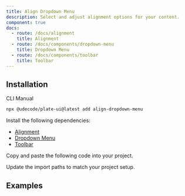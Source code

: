 ```yaml
---
title: Align Dropdown Menu
description: Select and adjust alignment options for your content.
component: true
docs:
  - route: /docs/alignment
    title: Alignment
  - route: /docs/components/dropdown-menu
    title: Dropdown Menu
  - route: /docs/components/toolbar
    title: Toolbar
---
```


## Installation

<Tabs defaultValue="cli">

<TabsList>
  <TabsTrigger value="cli">CLI</TabsTrigger>
  <TabsTrigger value="manual">Manual</TabsTrigger>
</TabsList>

<TabsContent value="cli">

```bash
npx @udecode/plate-ui@latest add align-dropdown-menu
```

</TabsContent>

<TabsContent value="manual">

<Steps>

<Step>

Install the following dependencies:

- [Alignment](/docs/alignment)
- [Dropdown Menu](/docs/components/dropdown-menu)
- [Toolbar](/docs/components/toolbar)

</Step>

<Step>

Copy and paste the following code into your project.

</Step>

<ComponentSource name="align-dropdown-menu" />

<Step>

Update the import paths to match your project setup.

</Step>

</Steps>

</TabsContent>

</Tabs>

## Examples

<ComponentPreview name="playground-demo" id="align" />

<ComponentSource src="../../templates/plate-playground-template/src/components/plate-ui/fixed-toolbar-buttons.tsx" />

